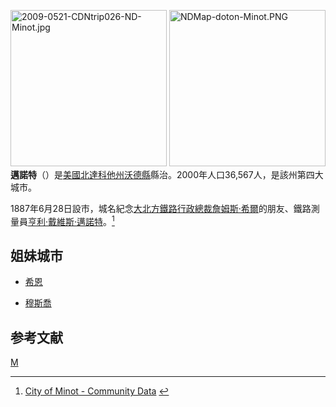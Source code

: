 [[File:2009-0521-CDNtrip026-ND-Minot.jpg|250px]]
[[File:NDMap-doton-Minot.PNG|250px]]
'''邁諾特'''（{{lang-en|Minot}}）是[[美國|美國]][[北達科他州|北達科他州]][[沃德縣_(北達科他州)|沃德縣]]縣治。2000年人口36,567人，是該州第四大城市。
 
1887年6月28日設市，城名紀念[[大北方鐵路|大北方鐵路]][[行政總裁|行政總裁]][[詹姆斯·希爾|詹姆斯·希爾]]的朋友、鐵路測量員[[亨利·戴維斯·邁諾特|亨利·戴維斯·邁諾特]]。<ref>[http://web.ci.minot.nd.us/community_data.htm#history City of Minot - Community Data] {{webarchive|url=https://web.archive.org/web/20080318121244/http://web.ci.minot.nd.us/community_data.htm |date=2008-03-18 }}</ref>

==姐妹城市==
* {{NOR}}[[希恩|希恩]]
* {{CAN}}[[穆斯喬|穆斯喬]]

==参考文献==
<div class="references-small">
<references />
</div>

{{Authority control}}
[[Category:北達科他州城市|M]]